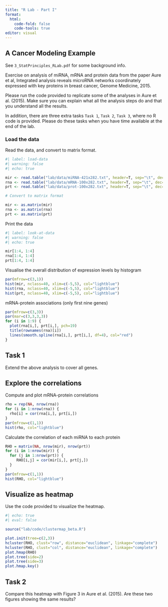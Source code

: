 ```yaml
---
title: "R Lab - Part I"
format: 
  html:
    code-fold: false
    code-tools: true
editor: visual
---
```


## A Cancer Modeling Example

See `3_StatPrinciples_RLab.pdf` for some background info.

Exercise on analysis of miRNA, mRNA and protein data from the paper Aure et al, Integrated analysis reveals microRNA networks coordinately expressed with key proteins in breast cancer, Genome Medicine, 2015.

Please run the code provided to replicate some of the analyses in Aure et al. (2015). Make sure you can explain what all the analysis steps do and that you 
understand all the results.

In addition, there are three extra tasks `Task 1`, `Task 2`, `Task 3`, where no R code is provided. Please do these tasks when you have time available at the end of the lab.


### Load the data

Read the data, and convert to matrix format.

```r
#| label: load-data
#| warning: false
#| echo: true

mir <- read.table("lab/data/miRNA-421x282.txt", header=T, sep="\t", dec=".")
rna <- read.table("lab/data/mRNA-100x282.txt", header=T, sep="\t", dec=".")
prt <- read.table("lab/data/prot-100x282.txt", header=T, sep="\t", dec=".")

# Convert to matrix format

mir <- as.matrix(mir)
rna <- as.matrix(rna)
prt <- as.matrix(prt)
```

Print the data

```r
#| label: look-at-data
#| warning: false
#| echo: true

mir[1:4, 1:4]
rna[1:4, 1:4]
prt[1:4, 1:4]
```

Visualise the overall distribution of expression levels by histogram

```r
par(mfrow=c(3,1))
hist(mir, nclass=40, xlim=c(-5,5), col="lightblue")
hist(rna, nclass=40, xlim=c(-5,5), col="lightblue")
hist(prt, nclass=40, xlim=c(-5,5), col="lightblue")
```



mRNA-protein associations (only first nine genes)
```r
par(mfrow=c(3,3))
par(mar=c(3,3,3,3))
for (i in 1:9) {
  plot(rna[i,], prt[i,], pch=19)
  title(rownames(rna)[i])
  lines(smooth.spline(rna[i,], prt[i,], df=4), col="red")
}
```


::: {.callout-note}
## Task 1

Extend the above analysis to cover all genes. 
:::



## Explore the correlations

Compute and plot mRNA-protein correlations

```r
rho = rep(NA, nrow(rna))  
for (i in 1:nrow(rna)) {
  rho[i] = cor(rna[i,], prt[i,])
}
par(mfrow=c(1,1))
hist(rho, col="lightblue")
```

Calculate the correlation of each miRNA to each protein

```r
RHO = matrix(NA, nrow(mir), nrow(prt))
for (i in 1:nrow(mir)) {
  for (j in 1:nrow(prt)) {
     RHO[i,j] = cor(mir[i,], prt[j,]) 
  }
}
par(mfrow=c(1,1))
hist(RHO, col="lightblue")
```


## Visualize as heatmap

Use the code provided to visualize the heatmap.

```r
#| echo: true
#| eval: false

source("lab/code/clustermap_beta.R")

plot.init(tree=c(2,3))
hcluster(RHO, clust="row", distance="euclidean", linkage="complete")
hcluster(RHO, clust="col", distance="euclidean", linkage="complete")
plot.hmap(RHO)
plot.tree(side=2)
plot.tree(side=3)
plot.hmap.key()
```
::: {.callout-note}
## Task 2

Compare this heatmap with Figure 3 in Aure et al. (2015). 
Are these two figures showing the same results?
:::


